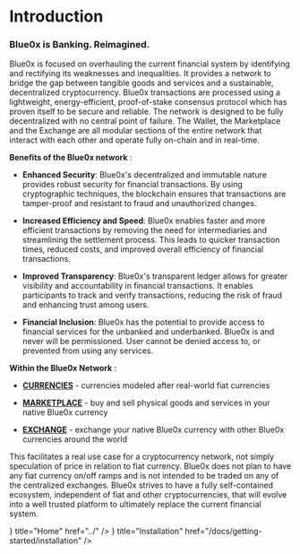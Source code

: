 
# Introduction

### Blue0x is Banking. Reimagined.

Blue0x is focused on overhauling the current financial system by identifying and rectifying its weaknesses and inequalities. It provides a network to bridge the gap between tangible goods and services and a sustainable, decentralized cryptocurrency. Blue0x transactions are processed using a lightweight, energy-efficient, proof-of-stake consensus protocol which has proven itself to be secure and reliable. The network is designed to be fully decentralized with no central point of failure. The Wallet, the Marketplace and the Exchange are all modular sections of the entire network that interact with each other and operate fully on-chain and in real-time.

**Benefits of the Blue0x network** :

- **Enhanced Security**: Blue0x's decentralized and immutable nature provides robust security for financial transactions. By using cryptographic techniques, the blockchain ensures that transactions are tamper-proof and resistant to fraud and unauthorized changes.

- **Increased Efficiency and Speed**: Blue0x enables faster and more efficient transactions by removing the need for intermediaries and streamlining the settlement process. This leads to quicker transaction times, reduced costs, and improved overall efficiency of financial transactions.

- **Improved Transparency**: Blue0x's transparent ledger allows for greater visibility and accountability in financial transactions. It enables participants to track and verify transactions, reducing the risk of fraud and enhancing trust among users.

- **Financial Inclusion**: Blue0x has the potential to provide access to financial services for the unbanked and underbanked. Blue0x is and never will be permissioned. User cannot be denied access to, or prevented from using any services.

**Within the Blue0x Network** :

- **[CURRENCIES](components/currencies.mdx)** - currencies modeled after real-world fiat currencies

- **[MARKETPLACE](components/marketplace.mdx)** - buy and sell physical goods and services in your native Blue0x currency

- **[EXCHANGE](components/exchange.mdx)** - exchange your native Blue0x currency with other Blue0x currencies around the world

This facilitates a real use case for a cryptocurrency network, not simply speculation of price in relation to fiat currency. Blue0x does not plan to have any fiat currency on/off ramps and is not intended to be traded on any of the centralized exchanges. Blue0x strives to have a fully self-contained ecosystem, independent of fiat and other cryptocurrencies, that will evolve into a well trusted platform to ultimately replace the current financial system.

<Cards>
  <Card icon={<HomeIcon />} title="Home" href="../" />
  <Card icon={<WrenchIcon />} title="Installation" href="/docs/getting-started/installation" />
</Cards>
